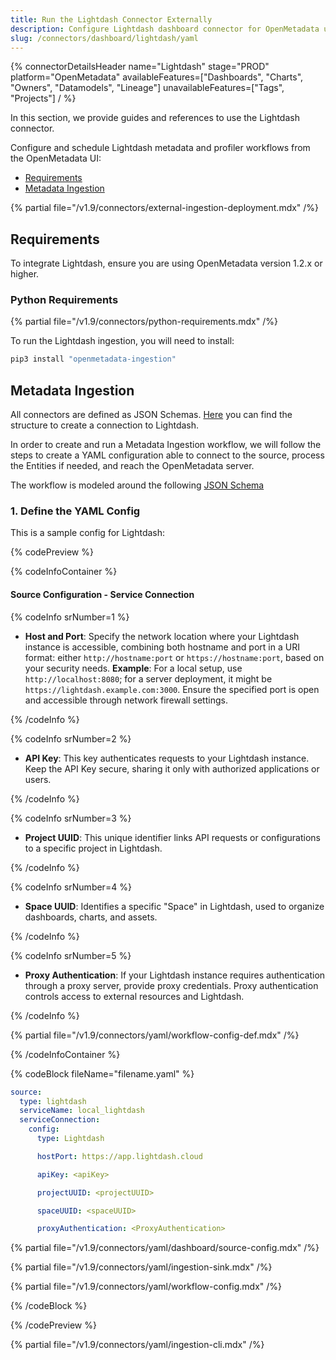 ```yaml
---
title: Run the Lightdash Connector Externally
description: Configure Lightdash dashboard connector for OpenMetadata using YAML. Step-by-step setup guide with examples to integrate your BI dashboards seamlessly.
slug: /connectors/dashboard/lightdash/yaml
---
```




{% connectorDetailsHeader
  name="Lightdash"
  stage="PROD"
  platform="OpenMetadata"
  availableFeatures=["Dashboards", "Charts", "Owners", "Datamodels", "Lineage"]
  unavailableFeatures=["Tags", "Projects"]
/ %}

In this section, we provide guides and references to use the Lightdash connector.

Configure and schedule Lightdash metadata and profiler workflows from the OpenMetadata UI:

- [Requirements](#requirements)
- [Metadata Ingestion](#metadata-ingestion)

{% partial file="/v1.9/connectors/external-ingestion-deployment.mdx" /%}

## Requirements

To integrate Lightdash, ensure you are using OpenMetadata version 1.2.x or higher.

### Python Requirements

{% partial file="/v1.9/connectors/python-requirements.mdx" /%}

To run the Lightdash ingestion, you will need to install:

```bash
pip3 install "openmetadata-ingestion"
```

## Metadata Ingestion

All connectors are defined as JSON Schemas. 
[Here](https://github.com/open-metadata/OpenMetadata/blob/main/openmetadata-spec/src/main/resources/json/schema/entity/services/connections/dashboard/lightdashConnection.json)
you can find the structure to create a connection to Lightdash.

In order to create and run a Metadata Ingestion workflow, we will follow
the steps to create a YAML configuration able to connect to the source,
process the Entities if needed, and reach the OpenMetadata server.

The workflow is modeled around the following
[JSON Schema](https://github.com/open-metadata/OpenMetadata/blob/main/openmetadata-spec/src/main/resources/json/schema/metadataIngestion/workflow.json)

### 1. Define the YAML Config

This is a sample config for Lightdash:

{% codePreview %}

{% codeInfoContainer %}

#### Source Configuration - Service Connection

{% codeInfo srNumber=1 %}

- **Host and Port**: Specify the network location where your Lightdash instance is accessible, combining both hostname and port in a URI format: either `http://hostname:port` or `https://hostname:port`, based on your security needs.
**Example**: For a local setup, use `http://localhost:8080`; for a server deployment, it might be `https://lightdash.example.com:3000`.
Ensure the specified port is open and accessible through network firewall settings.

{% /codeInfo %}

{% codeInfo srNumber=2 %}

- **API Key**: This key authenticates requests to your Lightdash instance. Keep the API Key secure, sharing it only with authorized applications or users.

{% /codeInfo %}

{% codeInfo srNumber=3 %}

- **Project UUID**: This unique identifier links API requests or configurations to a specific project in Lightdash. 

{% /codeInfo %}

{% codeInfo srNumber=4 %}

- **Space UUID**: Identifies a specific "Space" in Lightdash, used to organize dashboards, charts, and assets.

{% /codeInfo %}

{% codeInfo srNumber=5 %}

- **Proxy Authentication**: If your Lightdash instance requires authentication through a proxy server, provide proxy credentials. Proxy authentication controls access to external resources and Lightdash.

{% /codeInfo %}

<SourceConfigDef />

<IngestionSinkDef />

{% partial file="/v1.9/connectors/yaml/workflow-config-def.mdx" /%}

{% /codeInfoContainer %}

{% codeBlock fileName="filename.yaml" %}

```yaml {% isCodeBlock=true %}
source:
  type: lightdash
  serviceName: local_lightdash
  serviceConnection:
    config:
      type: Lightdash
```
```yaml {% srNumber=1 %}
      hostPort: https://app.lightdash.cloud
```
```yaml {% srNumber=2 %}
      apiKey: <apiKey>
```
```yaml {% srNumber=3 %}
      projectUUID: <projectUUID>
```
```yaml {% srNumber=4 %}
      spaceUUID: <spaceUUID>
```
```yaml {% srNumber=5 %}
      proxyAuthentication: <ProxyAuthentication>
```

{% partial file="/v1.9/connectors/yaml/dashboard/source-config.mdx" /%}

{% partial file="/v1.9/connectors/yaml/ingestion-sink.mdx" /%}

{% partial file="/v1.9/connectors/yaml/workflow-config.mdx" /%}

{% /codeBlock %}

{% /codePreview %}

{% partial file="/v1.9/connectors/yaml/ingestion-cli.mdx" /%}
